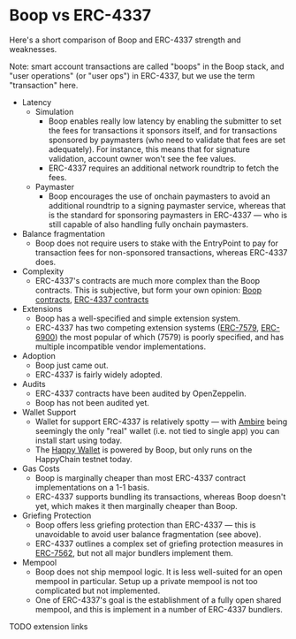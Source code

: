 # Boop vs ERC-4337

Here's a short comparison of Boop and ERC-4337 strength and weaknesses.

Note: smart account transactions are called "boops" in the Boop stack, and "user operations" (or "user ops") in
ERC-4337, but we use the term "transaction" here.

- Latency
    - Simulation
        - Boop enables really low latency by enabling the submitter to set the fees for transactions it sponsors itself, and
          for transactions sponsored by paymasters (who need to validate that fees are set adequately). For instance, this means
          that for signature validation, account owner won't see the fee values.
        - ERC-4337 requires an additional network roundtrip to fetch the fees.
    - Paymaster
        - Boop encourages the use of onchain paymasters to avoid an additional roundtrip to a signing paymaster service,
          whereas that is the standard for sponsoring paymasters in ERC-4337 — who is still capable of also handling
          fully onchain paymasters.
- Balance fragmentation
    - Boop does not require users to stake with the EntryPoint to pay for transaction fees for non-sponsored
      transactions, whereas ERC-4337 does.
- Complexity
    - ERC-4337's contracts are much more complex than the Boop contracts.
      This is subjective, but form your own opinion: [Boop contracts], [ERC-4337 contracts]
- Extensions
    - Boop has a well-specified and simple extension system.
    - ERC-4337 has two competing extension systems ([ERC-7579], [ERC-6900]) the most popular of which (7579) is poorly
      specified, and has multiple incompatible vendor implementations.
- Adoption
    - Boop just came out.
    - ERC-4337 is fairly widely adopted.
- Audits
    - ERC-4337 contracts have been audited by OpenZeppelin.
    - Boop has not been audited yet.
- Wallet Support
    - Wallet for support ERC-4337 is relatively spotty — with [Ambire] being seemingly the only "real" wallet (i.e. not
      tied to single app) you can install start using today.
    - The [Happy Wallet] is powered by Boop, but only runs on the HappyChain testnet today.
- Gas Costs
    - Boop is marginally cheaper than most ERC-4337 contract implementations on a 1-1 basis.
    - ERC-4337 supports bundling its transactions, whereas Boop doesn't yet, which makes it then marginally cheaper than Boop.
- Griefing Protection
    - Boop offers less griefing protection than ERC-4337 — this is unavoidable to avoid user balance fragmentation
      (see above).
    - ERC-4337 outlines a complex set of griefing protection measures in [ERC-7562], but not all major bundlers implement them.
- Mempool
    - Boop does not ship mempool logic. It is less well-suited for an open mempool in particular. Setup up a private mempool
      is not too complicated but not implemented.
    - One of ERC-4337's goal is the establishment of a fully open shared mempool, and this is implement in a number
      of ERC-4337 bundlers.

[Boop contracts]: https://github.com/HappyChainDevs/happychain/tree/master/contracts/src/boop
[ERC-4337 contracts]: https://github.com/eth-infinitism/account-abstraction/tree/develop/contracts
[ERC-7562]: https://eip.tools/eip/7562
[ERC-7579]: https://eip.tools/eip/7579
[ERC-6900]: https://eip.tools/eip/6900
[Ambire]: https://www.ambire.com/
[Happy Wallet]: /sdk

TODO extension links